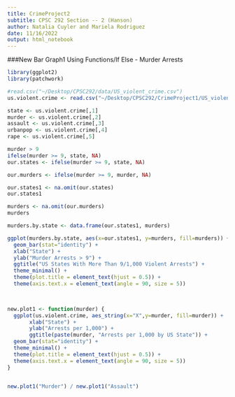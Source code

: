 ```yaml
---
title: CrimeProject2
subtitle: CPSC 292 Section -- 2 (Hanson)
author: Natalia Cuyler and Mariela Rodriguez
date: 11/16/2022
output: html_notebook
---
```



###New Bar Graph1 Using Functions/If Else - Murder Arrests

```r
library(ggplot2)
library(patchwork)

#read.csv("~/Desktop/CPSC292/data/US_violent_crime.csv")
us.violent.crime <- read.csv("~/Desktop/CPSC292/CrimeProject1/US_violent_crime 2.csv")


```

```r
state <- us.violent.crime[,1]
murder <- us.violent.crime[,2]
assault <- us.violent.crime[,3]
urbanpop <- us.violent.crime[,4]
rape <- us.violent.crime[,5]
```

```r
murder > 9
ifelse(murder >= 9, state, NA)
our.states <- ifelse(murder >= 9, state, NA)

our.murders <- ifelse(murder >= 9, murder, NA)

our.states1 <- na.omit(our.states)
our.states1

murders <- na.omit(our.murders)
murders

murders.by.state <- data.frame(our.states1, murders)

ggplot(murders.by.state, aes(x=our.states1, y=murders, fill=murders)) +
  geom_bar(stat="identity") +
  xlab("State") +
  ylab("Murder Arrests > 9") +
  ggtitle("US States With More Than 9/1,000 Violent Arrests") +
  theme_minimal() +
  theme(plot.title = element_text(hjust = 0.5)) +
  theme(axis.text.x = element_text(angle = 90, size = 5)) 

  
```

```r
new.plot1 <- function(murder) {
  ggplot(us.violent.crime, aes_string(x="X",y=murder, fill=murder)) +
       xlab("State") +
       ylab("Arrests per 1,000") +
       ggtitle(paste(murder, "Arrests per 1,000 by US State")) + 
  geom_bar(stat="identity") +
  theme_minimal() +
  theme(plot.title = element_text(hjust = 0.5)) +
  theme(axis.text.x = element_text(angle = 90, size = 5)) 
}


new.plot1("Murder") / new.plot1("Assault")

 
```